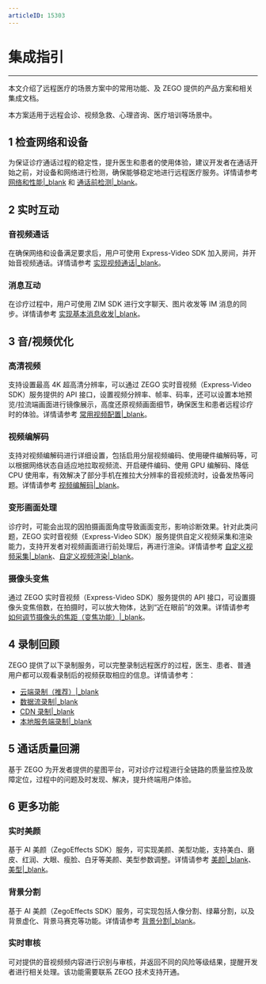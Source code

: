 ```yaml
---
articleID: 15303
---
```

# 集成指引

- - -

本文介绍了远程医疗的场景方案中的常用功能、及 ZEGO 提供的产品方案和相关集成文档。

本方案适用于远程会诊、视频急救、心理咨询、医疗培训等场景中。

## 1 检查网络和设备

为保证诊疗通话过程的稳定性，提升医生和患者的使用体验，建议开发者在通话开始之前，对设备和网络进行检测，确保能够稳定地进行远程医疗服务。详情请参考 [网络和性能\|_blank](#6643) 和 [通话前检测\|_blank](#12053)。


## 2 实时互动

### 音视频通话

在确保网络和设备满足要求后，用户可使用 Express-Video SDK 加入房间，并开始音视频通话。详情请参考 [实现视频通话\|_blank](#7628)。

### 消息互动

在诊疗过程中，用户可使用 ZIM SDK 进行文字聊天、图片收发等 IM 消息的同步。详情请参考 [实现基本消息收发\|_blank](#11567)。

## 3 音/视频优化

### 高清视频

支持设置最高 4K 超高清分辨率，可以通过 ZEGO 实时音视频（Express-Video SDK）服务提供的 API 接口，设置视频分辨率、帧率、码率，还可以设置本地预览/拉流端画面进行镜像展示，高度还原视频画面细节，确保医生和患者远程诊疗时的体验。详情请参考 [常用视频配置\|_blank](#10365)。

### 视频编解码

支持对视频编解码进行详细设置，包括启用分层视频编码、使用硬件编解码等，可以根据网络状态自适应地拉取视频流、开启硬件编码、使用 GPU 编解码、降低 CPU 使用率，有效解决了部分手机在推拉大分辨率的音视频流时，设备发热等问题。详情请参考 [视频编解码\|_blank](#4431)。

### 变形画面处理

诊疗时，可能会出现的因拍摄画面角度导致画面变形，影响诊断效果。针对此类问题，ZEGO 实时音视频（Express-Video SDK）服务提供自定义视频采集和渲染能力，支持开发者对视频画面进行前处理后，再进行渲染。详情请参考 [自定义视频采集\|_blank](#3676)、[自定义视频渲染\|_blank](#3673)。

### 摄像头变焦

通过 ZEGO 实时音视频（Express-Video SDK）服务提供的 API 接口，可设置摄像头变焦倍数，在拍摄时，可以放大物体，达到“近在眼前”的效果。详情请参考 [如何调节摄像头的焦距（变焦功能）\|_blank](https://doc-zh.zego.im/faq/express_adjust_focal?product=ExpressVideo)。


## 4 录制回顾

ZEGO 提供了以下录制服务，可以完整录制远程医疗的过程，医生、患者、普通用户都可以观看录制后的视频获取相应的信息。详情请参考：

- [云端录制（推荐）\|_blank](#6205)
- [数据流录制\|_blank](#10283)
- [CDN 录制\|_blank](#8834)
- [本地服务端录制\|_blank](#2200)


## 5 通话质量回溯

基于 ZEGO 为开发者提供的星图平台，可对诊疗过程进行全链路的质量监控及故障定位，过程中的问题及时发现、解决，提升终端用户体验。


## 6 更多功能

### 实时美颜

基于 AI 美颜（ZegoEffects SDK）服务，可实现美颜、美型功能，支持美白、磨皮、红润、大眼、瘦脸、白牙等美颜、美型参数调整。详情请参考 [美颜\|_blank](#9637)、[美型\|_blank](#9641)。

### 背景分割

基于 AI 美颜（ZegoEffects SDK）服务，可实现包括人像分割、绿幕分割，以及背景虚化、背景马赛克等功能。详情请参考 [背景分割\|_blank](#9645)。

### 实时审核

可对提供的音视频频内容进行识别与审核，并返回不同的风险等级结果，提醒开发者进行相关处理。该功能需要联系 ZEGO 技术支持开通。
